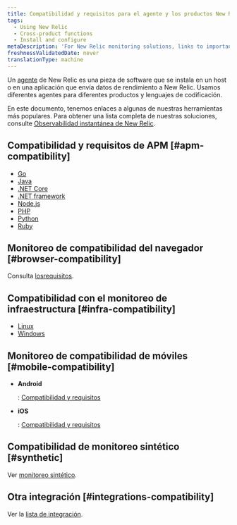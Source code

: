 ```yaml
---
title: Compatibilidad y requisitos para el agente y los productos New Relic
tags:
  - Using New Relic
  - Cross-product functions
  - Install and configure
metaDescription: 'For New Relic monitoring solutions, links to important compatibility and requirements documentation.'
freshnessValidatedDate: never
translationType: machine
---
```


Un [agente](/docs/using-new-relic/welcome-new-relic/get-started/glossary#agent) de New Relic es una pieza de software que se instala en un host o en una aplicación que envía datos de rendimiento a New Relic. Usamos diferentes agentes para diferentes productos y lenguajes de codificación.

En este documento, tenemos enlaces a algunas de nuestras herramientas más populares. Para obtener una lista completa de nuestras soluciones, consulte [Observabilidad instantánea de New Relic](https://newrelic.com/instant-observability/).

## Compatibilidad y requisitos de APM [#apm-compatibility]

* [Go](/docs/agents/go-agent/get-started/go-agent-compatibility-requirements)
* [Java](/docs/compatibility-requirements-java-agent)
* [.NET Core](/docs/agents/net-agent/installation/compatibility-requirements-net-core-agent)
* [.NET framework](/docs/agents/net-agent/getting-started/compatibility-requirements-net-agent)
* [Node.js](/docs/agents/nodejs-agent/getting-started/compatibility-requirements-nodejs-agent)
* [PHP](/docs/agents/php-agent/getting-started/php-agent-compatibility-requirements)
* [Python](/docs/agents/python-agent/getting-started/compatibility-requirements-python-agent)
* [Ruby](/docs/agents/ruby-agent/getting-started/new-relic-ruby#compat)

## Monitoreo de compatibilidad del navegador [#browser-compatibility]

Consulta [los<InlinePopover type="browser"/>requisitos](/docs/browser/new-relic-browser/getting-started/compatibility-requirements-browser-monitoring).

## Compatibilidad con el monitoreo de infraestructura [#infra-compatibility]

* [Linux](/docs/infrastructure/new-relic-infrastructure/getting-started/compatibility-requirements-new-relic-infrastructure)
* [Windows](/docs/infrastructure/new-relic-infrastructure/getting-started/compatibility-requirements-new-relic-infrastructure)

## Monitoreo de compatibilidad de móviles [#mobile-compatibility]

* <DoNotTranslate>**Android**</DoNotTranslate>

  : [Compatibilidad y requisitos](/docs/mobile-monitoring/new-relic-mobile-android/get-started/new-relic-android-compatibility-requirements)

* <DoNotTranslate>**iOS**</DoNotTranslate>

  : [Compatibilidad y requisitos](/docs/mobile-monitoring/new-relic-mobile-ios/get-started/new-relic-ios-compatibility-requirements)

## Compatibilidad de monitoreo sintético [#synthetic]

Ver [monitoreo sintético](/docs/synthetics/new-relic-synthetics/getting-started/introduction-new-relic-synthetics#compatibility).

## Otra integración [#integrations-compatibility]

Ver la [lista de integración](https://newrelic.com/instant-observability).